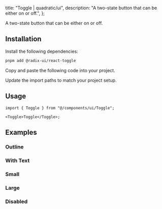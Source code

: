
  title: "Toggle | quadratic/ui",
  description: "A two-state button that can be either on or off.",
};

<Title>Toggle</Title>
<Description>A two-state button that can be either on or off.</Description>
<ComponentPreview id="toggle" />

## Installation
<Steps>

<StepTitle>Install the following dependencies:</StepTitle>
<StepContent>
```bash
pnpm add @radix-ui/react-toggle
```
</StepContent>

<StepTitle>Copy and paste the following code into your project.</StepTitle>
<StepContent>
<FileSource id="toggle" />
</StepContent>

<StepTitle>Update the import paths to match your project setup.</StepTitle>

</Steps>

## Usage
```tsx
import { Toggle } from "@/components/ui/Toggle";
```
```tsx
<Toggle>Toggle</Toggle>;
```

## Examples

### Outline
<ComponentPreview id="toggleOutline" />

### With Text
<ComponentPreview id="toggleWithText" />

### Small
<ComponentPreview id="toggleSmall" />

### Large
<ComponentPreview id="toggleLarge" />

### Disabled
<ComponentPreview id="toggleDisabled" />

<Footer previousLabel="Toast" previousHref="/docs/components/primitives/toast" nextLabel="Toggle Group" nextHref="/docs/components/primitives/toggle-group" />
